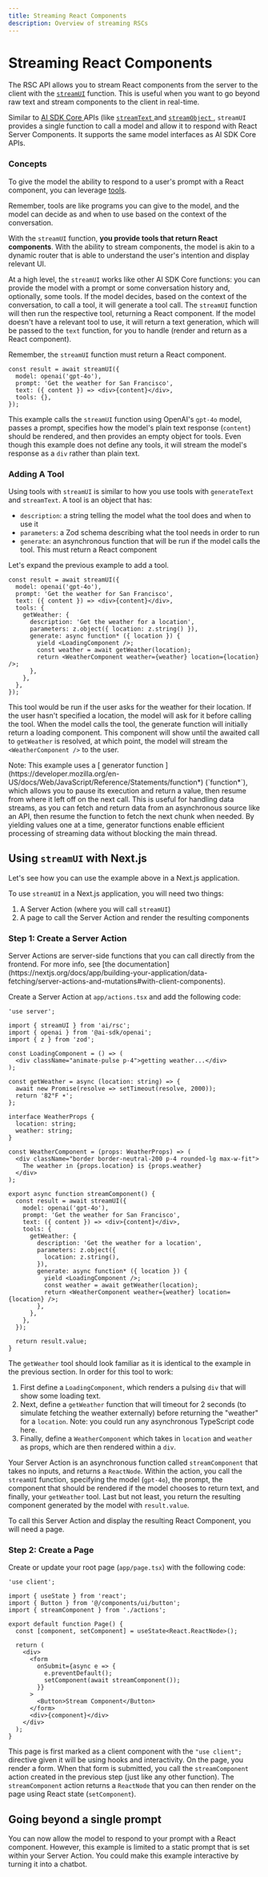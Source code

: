 ```yaml
---
title: Streaming React Components
description: Overview of streaming RSCs
---
```



# Streaming React Components

The RSC API allows you to stream React components from the server to the client with the [`streamUI`](/docs/reference/ai-sdk-rsc/stream-ui) function. This is useful when you want to go beyond raw text and stream components to the client in real-time.

Similar to [ AI SDK Core ](/docs/ai-sdk-core/overview) APIs (like [ `streamText` ](/docs/reference/ai-sdk-core/stream-text) and [ `streamObject` ](/docs/reference/ai-sdk-core/stream-text), `streamUI` provides a single function to call a model and allow it to respond with React Server Components.
It supports the same model interfaces as AI SDK Core APIs.

### Concepts

To give the model the ability to respond to a user's prompt with a React component, you can leverage [tools](/docs/ai-sdk-core/tools-and-tool-calling).

<Note>
  Remember, tools are like programs you can give to the model, and the model can
  decide as and when to use based on the context of the conversation.
</Note>

With the `streamUI` function, **you provide tools that return React components**. With the ability to stream components, the model is akin to a dynamic router that is able to understand the user's intention and display relevant UI.

At a high level, the `streamUI` works like other AI SDK Core functions: you can provide the model with a prompt or some conversation history and, optionally, some tools. If the model decides, based on the context of the conversation, to call a tool, it will generate a tool call. The `streamUI` function will then run the respective tool, returning a React component. If the model doesn't have a relevant tool to use, it will return a text generation, which will be passed to the `text` function, for you to handle (render and return as a React component).

<Note>Remember, the `streamUI` function must return a React component. </Note>

```tsx
const result = await streamUI({
  model: openai('gpt-4o'),
  prompt: 'Get the weather for San Francisco',
  text: ({ content }) => <div>{content}</div>,
  tools: {},
});
```

This example calls the `streamUI` function using OpenAI's `gpt-4o` model, passes a prompt, specifies how the model's plain text response (`content`) should be rendered, and then provides an empty object for tools. Even though this example does not define any tools, it will stream the model's response as a `div` rather than plain text.

### Adding A Tool

Using tools with `streamUI` is similar to how you use tools with `generateText` and `streamText`.
A tool is an object that has:

- `description`: a string telling the model what the tool does and when to use it
- `parameters`: a Zod schema describing what the tool needs in order to run
- `generate`: an asynchronous function that will be run if the model calls the tool. This must return a React component

Let's expand the previous example to add a tool.

```tsx highlight="6-14"
const result = await streamUI({
  model: openai('gpt-4o'),
  prompt: 'Get the weather for San Francisco',
  text: ({ content }) => <div>{content}</div>,
  tools: {
    getWeather: {
      description: 'Get the weather for a location',
      parameters: z.object({ location: z.string() }),
      generate: async function* ({ location }) {
        yield <LoadingComponent />;
        const weather = await getWeather(location);
        return <WeatherComponent weather={weather} location={location} />;
      },
    },
  },
});
```

This tool would be run if the user asks for the weather for their location. If the user hasn't specified a location, the model will ask for it before calling the tool. When the model calls the tool, the generate function will initially return a loading component. This component will show until the awaited call to `getWeather` is resolved, at which point, the model will stream the `<WeatherComponent />` to the user.

<Note>
  Note: This example uses a [ generator function
  ](https://developer.mozilla.org/en-US/docs/Web/JavaScript/Reference/Statements/function*)
  (`function*`), which allows you to pause its execution and return a value,
  then resume from where it left off on the next call. This is useful for
  handling data streams, as you can fetch and return data from an asynchronous
  source like an API, then resume the function to fetch the next chunk when
  needed. By yielding values one at a time, generator functions enable efficient
  processing of streaming data without blocking the main thread.
</Note>

## Using `streamUI` with Next.js

Let's see how you can use the example above in a Next.js application.

To use `streamUI` in a Next.js application, you will need two things:

1. A Server Action (where you will call `streamUI`)
2. A page to call the Server Action and render the resulting components

### Step 1: Create a Server Action

<Note>
  Server Actions are server-side functions that you can call directly from the
  frontend. For more info, see [the
  documentation](https://nextjs.org/docs/app/building-your-application/data-fetching/server-actions-and-mutations#with-client-components).
</Note>

Create a Server Action at `app/actions.tsx` and add the following code:

```tsx filename="app/actions.tsx"
'use server';

import { streamUI } from 'ai/rsc';
import { openai } from '@ai-sdk/openai';
import { z } from 'zod';

const LoadingComponent = () => (
  <div className="animate-pulse p-4">getting weather...</div>
);

const getWeather = async (location: string) => {
  await new Promise(resolve => setTimeout(resolve, 2000));
  return '82°F️ ☀️';
};

interface WeatherProps {
  location: string;
  weather: string;
}

const WeatherComponent = (props: WeatherProps) => (
  <div className="border border-neutral-200 p-4 rounded-lg max-w-fit">
    The weather in {props.location} is {props.weather}
  </div>
);

export async function streamComponent() {
  const result = await streamUI({
    model: openai('gpt-4o'),
    prompt: 'Get the weather for San Francisco',
    text: ({ content }) => <div>{content}</div>,
    tools: {
      getWeather: {
        description: 'Get the weather for a location',
        parameters: z.object({
          location: z.string(),
        }),
        generate: async function* ({ location }) {
          yield <LoadingComponent />;
          const weather = await getWeather(location);
          return <WeatherComponent weather={weather} location={location} />;
        },
      },
    },
  });

  return result.value;
}
```

The `getWeather` tool should look familiar as it is identical to the example in the previous section. In order for this tool to work:

1. First define a `LoadingComponent`, which renders a pulsing `div` that will show some loading text.
2. Next, define a `getWeather` function that will timeout for 2 seconds (to simulate fetching the weather externally) before returning the "weather" for a `location`. Note: you could run any asynchronous TypeScript code here.
3. Finally, define a `WeatherComponent` which takes in `location` and `weather` as props, which are then rendered within a `div`.

Your Server Action is an asynchronous function called `streamComponent` that takes no inputs, and returns a `ReactNode`. Within the action, you call the `streamUI` function, specifying the model (`gpt-4o`), the prompt, the component that should be rendered if the model chooses to return text, and finally, your `getWeather` tool. Last but not least, you return the resulting component generated by the model with `result.value`.

To call this Server Action and display the resulting React Component, you will need a page.

### Step 2: Create a Page

Create or update your root page (`app/page.tsx`) with the following code:

```tsx filename="app/page.tsx"
'use client';

import { useState } from 'react';
import { Button } from '@/components/ui/button';
import { streamComponent } from './actions';

export default function Page() {
  const [component, setComponent] = useState<React.ReactNode>();

  return (
    <div>
      <form
        onSubmit={async e => {
          e.preventDefault();
          setComponent(await streamComponent());
        }}
      >
        <Button>Stream Component</Button>
      </form>
      <div>{component}</div>
    </div>
  );
}
```

This page is first marked as a client component with the `"use client";` directive given it will be using hooks and interactivity. On the page, you render a form. When that form is submitted, you call the `streamComponent` action created in the previous step (just like any other function). The `streamComponent` action returns a `ReactNode` that you can then render on the page using React state (`setComponent`).

## Going beyond a single prompt

You can now allow the model to respond to your prompt with a React component. However, this example is limited to a static prompt that is set within your Server Action. You could make this example interactive by turning it into a chatbot.

